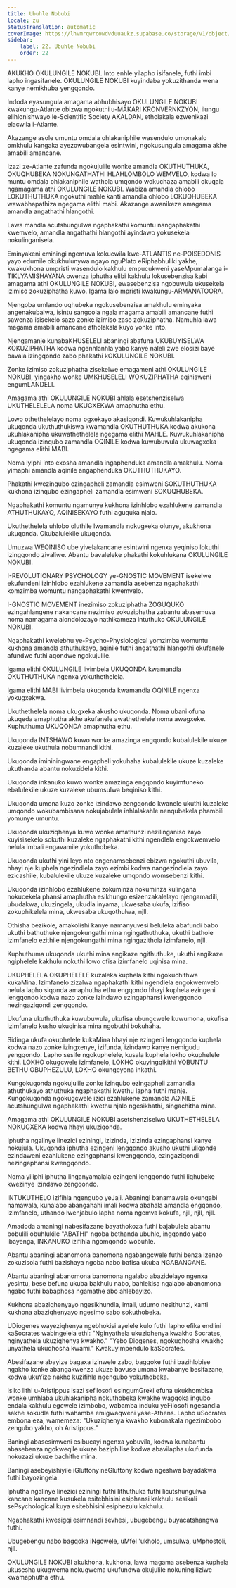 ```yaml
---
title: Ubuhle Nobubi
locale: zu
statusTranslation: automatic
coverImage: https://lhvmrqwrcowdvduuaukz.supabase.co/storage/v1/object/public/strapi-uploads/small_cover-educacion-fundamental.webp-2d51a7828a2b1309555be27f7e2a61a0.webp
sidebar:
    label: 22. Ubuhle Nobubi
    order: 22
---
```

AKUKHO OKULUNGILE NOKUBI. Into enhle yilapho isifanele, futhi imbi lapho ingasifanele. OKULUNGILE NOKUBI kuyindaba yokuzithanda wena kanye nemikhuba yengqondo.

Indoda eyasungula amagama abhubhisayo OKULUNGILE NOKUBI kwakungu-Atlante obizwa ngokuthi u-MAKARI KRONVERNKZYON, ilungu elihlonishwayo le-Scientific Society AKALDAN, etholakala ezwenikazi elacwila i-Atlante.

Akazange asole umuntu omdala ohlakaniphile wasendulo umonakalo omkhulu kangaka ayezowubangela esintwini, ngokusungula amagama akhe amabili amancane.

Izazi ze-Atlante zafunda ngokujulile wonke amandla OKUTHUTHUKA, OKUQHUBEKA NOKUNGATHATHI HLAHLOMBOLO WEMVELO, kodwa lo muntu omdala ohlakaniphile wathola umqondo wokuchaza amabili okuqala ngamagama athi OKULUNGILE NOKUBI. Wabiza amandla ohlobo LOKUTHUTHUKA ngokuthi mahle kanti amandla ohlobo LOKUQHUBEKA wawabhapathiza ngegama elithi mabi. Akazange awanikeze amagama amandla angathathi hlangothi.

Lawa mandla acutshungulwa ngaphakathi komuntu nangaphakathi kwemvelo, amandla angathathi hlangothi ayindawo yokusekela nokulinganisela.

Eminyakeni eminingi ngemuva kokucwila kwe-ATLANTIS ne-POISEDONIS yayo edumile okukhulunywa ngayo nguPlato eRiphabhuliki yakhe, kwakukhona umpristi wasendulo kakhulu empucukweni yaseMpumalanga i-TIKLYAMISHAYANA owenza iphutha elibi kakhulu lokusebenzisa kabi amagama athi OKULUNGILE NOKUBI, ewasebenzisa ngobuwula ukusekela izimiso zokuziphatha kuwo. Igama lalo mpristi kwakungu-ARMANATOORA.

Njengoba umlando uqhubeka ngokusebenzisa amakhulu eminyaka angenakubalwa, isintu sangcola ngala magama amabili amancane futhi sawenza isisekelo sazo zonke izimiso zaso zokuziphatha. Namuhla lawa magama amabili amancane atholakala kuyo yonke into.

Njengamanje kunabaKHUSELELI abaningi abafuna UKUBUYISELWA KOKUZIPHATHA kodwa ngenhlanhla yabo kanye naleli zwe elosizi baye bavala izingqondo zabo phakathi kOKULUNGILE NOKUBI.

Zonke izimiso zokuziphatha zisekelwe emagameni athi OKULUNGILE NOKUBI, yingakho wonke UMKHUSELELI WOKUZIPHATHA eqinisweni engumLANDELI.

Amagama athi OKULUNGILE NOKUBI ahlala esetshenziselwa UKUTHELELELA noma UKUGXEKWA amaphutha ethu.

Lowo othethelelayo noma ogxekayo akasiqondi. Kuwukuhlakanipha ukuqonda ukuthuthukiswa kwamandla OKUTHUTHUKA kodwa akukona ukuhlakanipha ukuwathethelela ngegama elithi MAHLE. Kuwukuhlakanipha ukuqonda izinqubo zamandla OQINILE kodwa kuwubuwula ukuwagxeka ngegama elithi MABI.

Noma iyiphi into exosha amandla ingaphenduka amandla amakhulu. Noma yimaphi amandla aqinile angaphenduka OKUTHUTHUKAYO.

Phakathi kwezinqubo ezingapheli zamandla esimweni SOKUTHUTHUKA kukhona izinqubo ezingapheli zamandla esimweni SOKUQHUBEKA.

Ngaphakathi komuntu ngamunye kukhona izinhlobo ezahlukene zamandla ATHUTHUKAYO, AQINISEKAYO futhi aguquka njalo.

Ukuthethelela uhlobo oluthile lwamandla nokugxeka olunye, akukhona ukuqonda. Okubalulekile ukuqonda.

Umuzwa WEQINISO ube yivelakancane esintwini ngenxa yeqiniso lokuthi izingqondo zivaliwe. Abantu bavaleleke phakathi kokuhlukana OKULUNGILE NOKUBI.

I-REVOLUTIONARY PSYCHOLOGY ye-GNOSTIC MOVEMENT isekelwe ekufundeni izinhlobo ezahlukene zamandla asebenza ngaphakathi komzimba womuntu nangaphakathi kwemvelo.

I-GNOSTIC MOVEMENT inezimiso zokuziphatha ZOGUQUKO ezingahlangene nakancane nezimiso zokuziphatha zabantu abasemuva noma namagama alondolozayo nathikameza intuthuko OKULUNGILE NOKUBI.

Ngaphakathi kwelebhu ye-Psycho-Physiological yomzimba womuntu kukhona amandla athuthukayo, aqinile futhi angathathi hlangothi okufanele afundwe futhi aqondwe ngokujulile.

Igama elithi OKULUNGILE livimbela UKUQONDA kwamandla OKUTHUTHUKA ngenxa yokuthethelela.

Igama elithi MABI livimbela ukuqonda kwamandla OQINILE ngenxa yokugxekwa.

Ukuthethelela noma ukugxeka akusho ukuqonda. Noma ubani ofuna ukuqeda amaphutha akhe akufanele awathethelele noma awagxeke. Kuphuthuma UKUQONDA amaphutha ethu.

Ukuqonda INTSHAWO kuwo wonke amazinga engqondo kubalulekile ukuze kuzaleke ukuthula nobumnandi kithi.

Ukuqonda imininingwane engapheli yokuhaha kubalulekile ukuze kuzaleke ukuthanda abantu nokuzidela kithi.

Ukuqonda inkanuko kuwo wonke amazinga engqondo kuyimfuneko ebalulekile ukuze kuzaleke ubumsulwa beqiniso kithi.

Ukuqonda umona kuzo zonke izindawo zengqondo kwanele ukuthi kuzaleke umqondo wokubambisana nokujabulela inhlalakahle nenqubekela phambili yomunye umuntu.

Ukuqonda ukuziqhenya kuwo wonke amathunzi nezilinganiso zayo kuyisisekelo sokuthi kuzaleke ngaphakathi kithi ngendlela engokwemvelo nelula imbali engavamile yokuthobeka.

Ukuqonda ukuthi yini leyo nto engenamsebenzi ebizwa ngokuthi ubuvila, hhayi nje kuphela ngezindlela zayo ezimbi kodwa nangezindlela zayo ezicashile, kubalulekile ukuze kuzaleke umqondo womsebenzi kithi.

Ukuqonda izinhlobo ezahlukene zokuminza nokuminza kulingana nokucekela phansi amaphutha esikhungo esizenzakalelayo njengamadili, ubudakwa, ukuzingela, ukudla inyama, ukwesaba ukufa, izifiso zokuphikelela mina, ukwesaba ukuqothulwa, njll.

Othisha bezikole, amakolishi kanye namanyuvesi beluleka abafundi babo ukuthi bathuthuke njengokungathi mina ngingathuthuka, ukuthi bathole izimfanelo ezithile njengokungathi mina ngingazithola izimfanelo, njll.

Kuphuthuma ukuqonda ukuthi mina angikaze ngithuthuke, ukuthi angikaze ngiphelele kakhulu nokuthi lowo ofisa izimfanelo uqinisa mina.

UKUPHELELA OKUPHELELE kuzaleka kuphela kithi ngokuchithwa kukaMina. Izimfanelo zizalwa ngaphakathi kithi ngendlela engokwemvelo nelula lapho siqonda amaphutha ethu engqondo hhayi kuphela ezingeni lengqondo kodwa nazo zonke izindawo ezingaphansi kwengqondo nezingaziqondi zengqondo.

Ukufuna ukuthuthuka kuwubuwula, ukufisa ubungcwele kuwumona, ukufisa izimfanelo kusho ukuqinisa mina ngobuthi bokuhaha.

Sidinga ukufa okuphelele kukaMina hhayi nje ezingeni lengqondo kuphela kodwa nazo zonke izingxenye, izifunda, izindawo kanye nemigudu yengqondo. Lapho sesife ngokuphelele, kusala kuphela lokho okuphelele kithi. LOKHO okugcwele izimfanelo, LOKHO okuyingqikithi YOBUNTU BETHU OBUPHEZULU, LOKHO okungeyona inkathi.

Kungokuqonda ngokujulile zonke izinqubo ezingapheli zamandla athuthukayo athuthuka ngaphakathi kwethu lapha futhi manje. Kungokuqonda ngokugcwele izici ezahlukene zamandla AQINILE acutshungulwa ngaphakathi kwethu njalo ngesikhathi, singachitha mina.

Amagama athi OKULUNGILE NOKUBI asetshenziselwa UKUTHETHELELA NOKUGXEKA kodwa hhayi ukuziqonda.

Iphutha ngalinye linezici eziningi, izizinda, izizinda ezingaphansi kanye nokujula. Ukuqonda iphutha ezingeni lengqondo akusho ukuthi uliqonde ezindaweni ezahlukene ezingaphansi kwengqondo, ezingaziqondi nezingaphansi kwengqondo.

Noma yiliphi iphutha linganyamalala ezingeni lengqondo futhi liqhubeke kwezinye izindawo zengqondo.

INTUKUTHELO izifihla ngengubo yeJaji. Abaningi banamawala okungabi namawala, kunalabo abangahahi imali kodwa abahala amandla engqondo, izimfanelo, uthando lwenjabulo lapha noma ngemva kokufa, njll, njll, njll.

Amadoda amaningi nabesifazane bayathokoza futhi bajabulela abantu bobulili obuhlukile "ABATHI" ngoba bethanda ubuhle, ingqondo yabo ibayenga, INKANUKO izifihla ngomqondo wobuhle.

Abantu abaningi abanomona banomona ngabangcwele futhi benza izenzo zokuzisola futhi bazishaya ngoba nabo bafisa ukuba NGABANGANE.

Abantu abaningi abanomona banomona ngalabo abazidelayo ngenxa yesintu, bese befuna ukuba bakhulu nabo, bahlekisa ngalabo abanomona ngabo futhi babaphosa ngamathe abo ahlebayizo.

Kukhona abaziqhenyayo ngesikhundla, imali, udumo nesithunzi, kanti kukhona abaziqhenyayo ngesimo sabo sokuthobeka.

UDiogenes wayeziqhenya ngebhokisi ayelele kulo futhi lapho efika endlini kaSocrates wabingelela ethi: "Nginyathela ukuziqhenya kwakho Socrates, nginyathela ukuziqhenya kwakho." "Yebo Diogenes, ngokuqhosha kwakho unyathela ukuqhosha kwami." Kwakuyimpendulo kaSocrates.

Abesifazane abayize bagaxa izinwele zabo, bagqoke futhi bazihlobise ngakho konke abangakwenza ukuze bavuse umona kwabanye besifazane, kodwa ukuYize nakho kuzifihla ngengubo yokuthobeka.

Isiko lithi u-Aristippus isazi sefilosofi esingumGreki efuna ukukhombisa wonke umhlaba ukuhlakanipha nokuthobeka kwakhe wagqoka ingubo endala kakhulu egcwele izimbobo, wabamba induku yeFilosofi ngesandla sakhe sokudla futhi wahamba emigwaqweni yase-Athens. Lapho uSocrates embona eza, wamemeza: "Ukuziqhenya kwakho kubonakala ngezimbobo zengubo yakho, oh Aristippus."

Baningi abasesimweni esibucayi ngenxa yobuvila, kodwa kunabantu abasebenza ngokweqile ukuze baziphilise kodwa abavilapha ukufunda nokuzazi ukuze bachithe mina.

Baningi asebeyishiyile iGluttony neGluttony kodwa ngeshwa bayadakwa futhi bayozingela.

Iphutha ngalinye linezici eziningi futhi lithuthuka futhi licutshungulwa kancane kancane kusukela esitebhisini esiphansi kakhulu sesikali sePsychological kuya esitebhisini esiphezulu kakhulu.

Ngaphakathi kwesigqi esimnandi sevhesi, ubugebengu buyacatshangwa futhi.

Ubugebengu nabo bagqoka iNgcwele, uMfel 'ukholo, umsulwa, uMphostoli, njll.

OKULUNGILE NOKUBI akukhona, kukhona, lawa magama asebenza kuphela ukusesha ukugwema nokugwema ukufundwa okujulile nokuningiliziwe kwamaphutha ethu.

